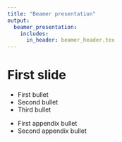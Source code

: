 ```yaml
---
title: "Beamer presentation"
output:
  beamer_presentation:
    includes:
      in_header: beamer_header.tex
---
```


# First slide

- First bullet\pause
- Second bullet\pause
- Third bullet

``` {=latex}
\end{frame}
\appendix
\begin{frame}{Appendix}
```

- First appendix bullet
- Second appendix bullet
